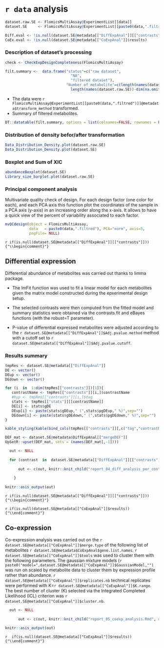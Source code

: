 
# `r data` analysis

```r

dataset.raw.SE <- FlomicsMultiAssay@ExperimentList[[data]]
dataset.SE     <- FlomicsMultiAssay@ExperimentList[[paste0(data,".filtred")]]

Diff.eval <- !is.null(dataset.SE@metadata[["DiffExpAnal"]][["contrasts"]])
CoEx.eval <- !is.null(dataset.SE@metadata[["CoExpAnal"]]$results)

```


### Description of dataset's processing

```r
check <- CheckExpDesignCompleteness(FlomicsMultiAssay)

filt.summary <-  data.frame("status"=c("raw dataset",
                              "NA",
                              "filtered dataset"),
                            "Number of metabolite"=c(length(names(dataset.raw.SE)),
                              length(names(dataset.raw.SE))-dim(na.omit(assay(dataset.SE)))[1],      length(names(dataset.SE))))
```

* The data were `r FlomicsMultiAssay@ExperimentList[[paste0(data,".filtred")]]@metadata$transform_method` transformed.
* Summary of filtered metabolites.

```r
DT::datatable(filt.summary, options = list(colnames=FALSE, rownames = FALSE, pageLength = 10, scrollX = T, dom = 'tip'),class = 'cell-border stripe')
```

### Distribution of density befor/after transformation

```r
Data_Distribution_Density.plot(dataset.raw.SE)
Data_Distribution_Density.plot(dataset.SE)
```

### Boxplot and Sum of XIC  

```r
abundanceBoxplot(dataset.SE)
Library_size_barplot.plot(dataset.raw.SE)
```

### Principal component analysis

Multivariate quality check of design. For each design factor (one color for each), and each PCA axis this function plot the coordinates of the sample in a PCA axis (y-axis) in an increasing order along the x-axis. It allows to have a quick view of the percent of variability associated to each factor.

```r
mvQCdesign(object = FlomicsMultiAssay,
           data   = paste0(data,".filtred"), PCA="norm", axis=5, 
           pngFile= NULL) 
```

`r if(is.null(dataset.SE@metadata[["DiffExpAnal"]][["contrasts"]])) {"\\begin{comment}"}`

## Differential expression 

Differential abundance of metabolites was carried out thanks to limma package.

 * The lmFit function was used to fit a linear model for each metabolites given the matrix
model constructed during the epxerimental design setup.

 * The selected contrasts were then computed from the fitted model and summary statistics were obtained via the contrasts.fit and eBayes functions (with the robust=T parameter). 

 * P-value of differential expressed metabolites were adjusted according to the `r dataset.SE@metadata[["DiffExpAnal"]]$Adj.pvalue.method` method
with a cutoff set to `r dataset.SE@metadata[["DiffExpAnal"]]$Adj.pvalue.cutoff`.


### Results summary


```r

tmpRes <- dataset.SE@metadata[["DiffExpAnal"]]
DE <- vector()
DEup <- vector()
DEdown <- vector()

for (i  in  1:dim(tmpRes[["contrasts"]])[1]){
   contrastName <- tmpRes[["contrasts"]][i,]$contrastName
   #hyp <- tmpRes[["contrasts"]][i,]$tag
   stats <- tmpRes[["stats"]][[contrastName]]
   DE[i] <- stats$gDE
   DEup[i] <- paste(stats$gDEup," (",stats$pgDEup," %)",sep="")
   DEdown[i] <- paste(stats$gDEdown," (",stats$pgDEdown," %)",sep="")
}
```

```r
kable_styling(kable(bind_cols(tmpRes[["contrasts"]][,c("tag","contrastName")], data.frame("Nb DE"=DE,"Nb DEup"=DEup,"Nb DEdown"=DEdown)), row.names=FALSE, caption=NULL, format="html"), font_size=12)
```


```r

DEF_mat <- dataset.SE@metadata$DiffExpAnal[["mergeDEF"]]
UpSetR::upset(DEF_mat, sets = (names(DEF_mat[,-1]))) 

```


```r

  out <- NULL
  
  for (contrast  in  dataset.SE@metadata[["DiffExpAnal"]][["contrasts"]]$contrastName) {
    
      out <- c(out, knitr::knit_child("report_04_diff_analysis_per_contrast.Rmd", quiet=TRUE))  
      
    }
    
knitr::asis_output(out)

```

`r if(is.null(dataset.SE@metadata[["DiffExpAnal"]][["contrasts"]]))  {"\\begin{comment}"}`


`r if(is.null(dataset.SE@metadata[["CoExpAnal"]]$results)) {"\\end{comment}"}`

## Co-expression

Co-expression analysis was carried out on the `r dataset.SE@metadata[["CoExpAnal"]]$merge.type`
of the following list of metabolites `r dataset.SE@metadata$CoExpAnal$gene.list.names`. 
`r dataset.SE@metadata[["CoExpAnal"]]$tools` was
used to cluster them with the following parameters. The gaussian mixture models (`r paste0("model=",dataset.SE@metadata[["CoExpAnal"]]$GaussianModel,"")` was run on scaled by metabolite data to cluster them by expression profile rather than abundance.
`r dataset.SE@metadata[["CoExpAnal"]]$replicates.nb` technical replicates were performed with K=`r dataset.SE@metadata[["CoExpAnal"]]$K.range`. 
The best number of cluster (K) selected via the Integrated Completed Likelihood (ICL) criterion 
was `r dataset.SE@metadata[["CoExpAnal"]]$cluster.nb`.


```r

  out <- NULL
 
      out <- c(out, knitr::knit_child("report_05_coexp_analysis.Rmd", quiet=TRUE))  
    
knitr::asis_output(out)

```

`r  if(is.null(dataset.SE@metadata[["CoExpAnal"]]$results)) {"\\end{comment}"}`
